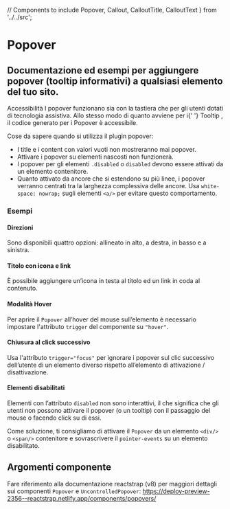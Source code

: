   // Components to include
  Popover,
  Callout,
  CalloutTitle,
  CalloutText
} from '../../src';

<Meta title='Documentazione/Componenti/Popover' of={Popover} />

# Popover

## Documentazione ed esempi per aggiungere popover (tooltip informativi) a qualsiasi elemento del tuo sito.

<div className='docs'>
  <Callout color='success'>
    <CalloutTitle>Accessibilità</CalloutTitle>
    <CalloutText>
      I popover funzionano sia con la tastiera che per gli utenti dotati di
      tecnologia assistiva. Allo stesso modo di quanto avviene per i{' '}
      <LinkTo kind='documentazione-componenti-tooltip' story='page'>
        Tooltip
      </LinkTo>
      , il codice generato per i Popover è accessibile.
    </CalloutText>
  </Callout>
</div>

Cose da sapere quando si utilizza il plugin popover:

- I title e i content con valori vuoti non mostreranno mai popover.
- Attivare i popover su elementi nascosti non funzionerà.
- I popover per gli elementi `.disabled` o `disabled` devono essere attivati da un elemento contenitore.
- Quanto attivato da ancore che si estendono su più linee, i popover verranno centrati tra la larghezza complessiva delle ancore. Usa `white-space: nowrap;` sugli elementi `<a/>` per evitare questo comportamento.

### Esempi

<Canvas>
  <Story id='componenti-popover--esempi' />
</Canvas>

#### Direzioni

Sono disponibili quattro opzioni: allineato in alto, a destra, in basso e a sinistra.

<Canvas>
  <Story id='componenti-popover--le-quattro-direzioni' />
</Canvas>

#### Titolo con icona e link

È possibile aggiungere un’icona in testa al titolo ed un link in coda al contenuto.

<Canvas>
  <Story id='componenti-popover--titolo-con-icona-e-link' />
</Canvas>

#### Modalità Hover

Per aprire il `Popover` all’hover del mouse sull’elemento è necessario impostare l'attributo `trigger` del componente su `"hover"`.

<Canvas>
  <Story id='componenti-popover--modalita-hover' />
</Canvas>

#### Chiusura al click successivo

Usa l'attributo `trigger="focus"` per ignorare i popover sul clic successivo dell’utente di un elemento diverso rispetto all’elemento di attivazione / disattivazione.

<Canvas>
  <Story id='componenti-popover--dismiss-al-click-successivo' />
</Canvas>

#### Elementi disabilitati

Elementi con l’attributo `disabled` non sono interattivi, il che significa che gli utenti non possono attivare il popover (o un tooltip) con il passaggio del mouse o facendo click su di essi.

Come soluzione, ti consigliamo di attivare il `Popover` da un elemento `<div/>` o `<span/>` contenitore e sovrascrivere il `pointer-events` su un elemento disabilitato.

<Canvas>
  <Story id='componenti-popover--elementi-disabilitati' />
</Canvas>

## Argomenti componente

Fare riferimento alla documentazione reactstrap (v8) per maggiori dettagli sui componenti `Popover` e `UncontrolledPopover`: https://deploy-preview-2356--reactstrap.netlify.app/components/popovers/
